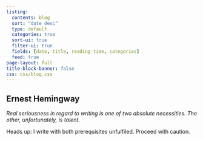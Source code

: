 ```yaml
---
listing:
  contents: blog  
  sort: "date desc"
  type: default
  categories: true
  sort-ui: true
  filter-ui: true
  fields: [date, title, reading-time, categories]
  feed: true
page-layout: full
title-block-banner: false
css: css/blog.css
---
```


:::{.callout-note appearance="simple" icon=false}
## Ernest Hemingway
_Real seriousness in regard to writing is one of two absolute necessities. The other, unfortunately, is talent._
:::

Heads up: I write with both prerequisites unfulfiled. Proceed with caution.

<p>&nbsp;</p>

<style type="text/css">
  #custom-footer, #hyvor-talk-view{display:none;}
</style>

